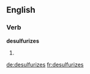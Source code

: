 
==English==

===Verb===
'''desulfurizes'''

# {{third-person singular of|[[desulfurize]]}}

[[de:desulfurizes]]
[[fr:desulfurizes]]